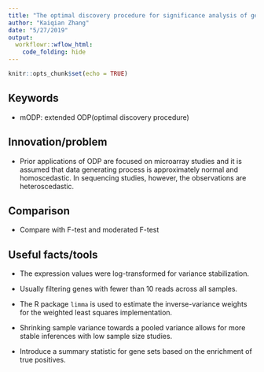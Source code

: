 ```yaml
---
title: "The optimal discovery procedure for significance analysis of general gene expression studies (John 1)"
author: "Kaiqian Zhang"
date: "5/27/2019"
output: 
  workflowr::wflow_html:
    code_folding: hide
---
```


```r
knitr::opts_chunk$set(echo = TRUE)
```

## Keywords

- mODP: extended ODP(optimal discovery procedure)

## Innovation/problem

- Prior applications of ODP are focused on microarray studies and it is assumed that data generating process is approximately normal and homoscedastic. In sequencing studies, however, the observations are heteroscedastic.

## Comparison

-  Compare with F-test and moderated F-test

## Useful facts/tools

- The expression values were log-transformed for variance stabilization.

- Usually filtering genes with fewer than 10 reads across all samples.

- The R package `limma` is used to estimate the inverse-variance weights for the weighted least squares implementation.

- Shrinking sample variance towards a pooled variance allows for more stable inferences with low sample size studies.

- Introduce a summary statistic for gene sets based on the enrichment of true positives. 





